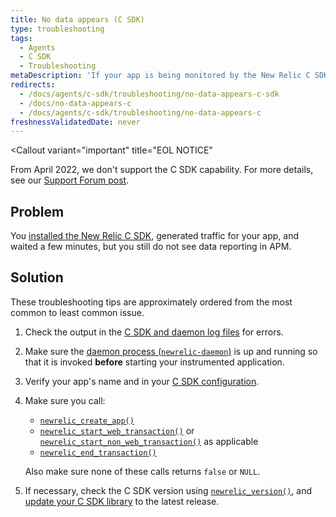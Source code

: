 ```yaml
---
title: No data appears (C SDK)
type: troubleshooting
tags:
  - Agents
  - C SDK
  - Troubleshooting
metaDescription: 'If your app is being monitored by the New Relic C SDK but isn''t reporting data, follow these troubleshooting tips.'
redirects:
  - /docs/agents/c-sdk/troubleshooting/no-data-appears-c-sdk
  - /docs/no-data-appears-c
  - /docs/agents/c-sdk/troubleshooting/no-data-appears-c
freshnessValidatedDate: never
---
```


<Callout
  variant="important"
  title="EOL NOTICE"
  >
 From April 2022, we don't support the C SDK capability. For more details, see our [Support Forum post](https://discuss.newrelic.com/t/q1-bulk-eol-announcement-fy23/181744).
</Callout>

## Problem

You [installed the New Relic C SDK](/docs/install-c-agent-compile-link-your-code), generated traffic for your app, and waited a few minutes, but you still do not see data reporting in APM.

## Solution

These troubleshooting tips are approximately ordered from the most common to least common issue.

1. Check the output in the [C SDK and daemon log files](/docs/generate-logs-troubleshooting-c-sdk) for errors.
2. Make sure the [daemon process (`newrelic-daemon`)](/docs/install-c-sdk-compile-link-your-code#daemon) is up and running so that it is invoked <DoNotTranslate>**before**</DoNotTranslate> starting your instrumented application.
3. Verify your app's name and <InlinePopover type="licenseKey" /> in your [C SDK configuration](/docs/c-sdk-configuration).
4. Make sure you call:

   * [`newrelic_create_app()`](https://newrelic.github.io/c-sdk/libnewrelic_8h.html#a61dd90439ae3cc5060021f6ab4701132)
   * [`newrelic_start_web_transaction()`](https://newrelic.github.io/c-sdk/libnewrelic_8h.html#adbf7c1fa57482f6e0a7f291e0b5ec80f) or [`newrelic_start_non_web_transaction()`](https://newrelic.github.io/c-sdk/libnewrelic_8h.html#a88648cc287f8d7e371139dc3809b7afb) as applicable
   * [`newrelic_end_transaction()`](https://newrelic.github.io/c-sdk/libnewrelic_8h.html#acbd88933d620c21b7b19f12b6f042da8)

   Also make sure none of these calls returns `false` or `NULL`.
5. If necessary, check the C SDK version using [`newrelic_version()`](https://newrelic.github.io/c-sdk/libnewrelic_8h.html#a8aec87e54af38e466fc5f715ef591d10), and [update your C SDK library](/docs/update-your-c-sdk-library) to the latest release.

